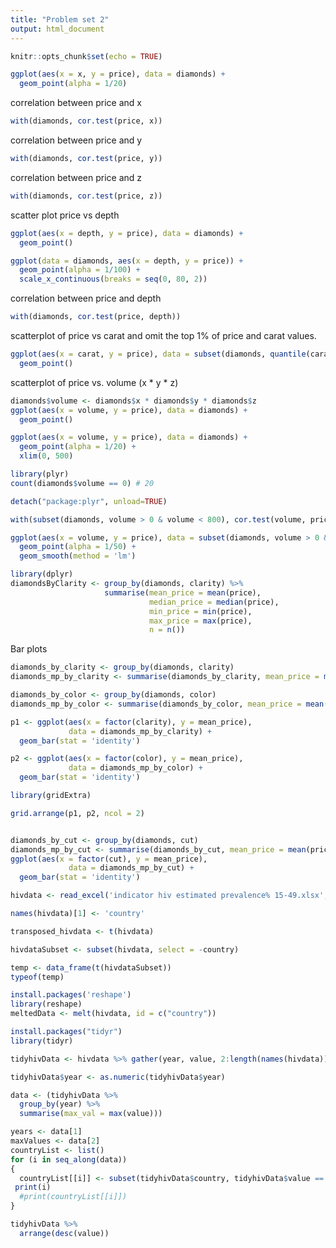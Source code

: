 ```yaml
---
title: "Problem set 2"
output: html_document
---
```


```r
knitr::opts_chunk$set(echo = TRUE)
```

```r
ggplot(aes(x = x, y = price), data = diamonds) +
  geom_point(alpha = 1/20)

```
correlation between price and x
```r
with(diamonds, cor.test(price, x))
```
correlation between price and y
```r
with(diamonds, cor.test(price, y))
```
correlation between price and z
```r
with(diamonds, cor.test(price, z))
```
scatter plot price vs depth
```r
ggplot(aes(x = depth, y = price), data = diamonds) +
  geom_point()
```

```r
ggplot(data = diamonds, aes(x = depth, y = price)) + 
  geom_point(alpha = 1/100) + 
  scale_x_continuous(breaks = seq(0, 80, 2))
```

correlation between price and depth
```r
with(diamonds, cor.test(price, depth))
```

scatterplot of price vs carat and omit the top 1% of price and carat values.
```r
ggplot(aes(x = carat, y = price), data = subset(diamonds, quantile(carat, 0.99) & quantile(price, 0.99))) +
  geom_point()
```

scatterplot of price vs. volume (x * y * z)
```r
diamonds$volume <- diamonds$x * diamonds$y * diamonds$z  
ggplot(aes(x = volume, y = price), data = diamonds) +
  geom_point()

ggplot(aes(x = volume, y = price), data = diamonds) +
  geom_point(alpha = 1/20) +
  xlim(0, 500)

library(plyr)
count(diamonds$volume == 0) # 20

detach("package:plyr", unload=TRUE)
```

```r
with(subset(diamonds, volume > 0 & volume < 800), cor.test(volume, price))
```

```r
ggplot(aes(x = volume, y = price), data = subset(diamonds, volume > 0 & volume < 800)) + 
  geom_point(alpha = 1/50) +
  geom_smooth(method = 'lm')
```

```r
library(dplyr)
diamondsByClarity <- group_by(diamonds, clarity) %>%
                     summarise(mean_price = mean(price),
                               median_price = median(price),
                               min_price = min(price),
                               max_price = max(price),
                               n = n())

```

Bar plots
```r
diamonds_by_clarity <- group_by(diamonds, clarity)
diamonds_mp_by_clarity <- summarise(diamonds_by_clarity, mean_price = mean(price))

diamonds_by_color <- group_by(diamonds, color)
diamonds_mp_by_color <- summarise(diamonds_by_color, mean_price = mean(price))

p1 <- ggplot(aes(x = factor(clarity), y = mean_price), 
             data = diamonds_mp_by_clarity) + 
  geom_bar(stat = 'identity')

p2 <- ggplot(aes(x = factor(color), y = mean_price), 
             data = diamonds_mp_by_color) + 
  geom_bar(stat = 'identity')

library(gridExtra)

grid.arrange(p1, p2, ncol = 2)


diamonds_by_cut <- group_by(diamonds, cut)
diamonds_mp_by_cut <- summarise(diamonds_by_cut, mean_price = mean(price))
ggplot(aes(x = factor(cut), y = mean_price), 
             data = diamonds_mp_by_cut) + 
  geom_bar(stat = 'identity')
```

```r
hivdata <- read_excel('indicator hiv estimated prevalence% 15-49.xlsx', sheet = 1)

names(hivdata)[1] <- 'country'

transposed_hivdata <- t(hivdata)

hivdataSubset <- subset(hivdata, select = -country)

temp <- data_frame(t(hivdataSubset))
typeof(temp)

install.packages('reshape')
library(reshape)
meltedData <- melt(hivdata, id = c("country"))

install.packages("tidyr")
library(tidyr)

tidyhivData <- hivdata %>% gather(year, value, 2:length(names(hivdata)), na.rm = TRUE)

tidyhivData$year <- as.numeric(tidyhivData$year)

data <- (tidyhivData %>% 
  group_by(year) %>%
  summarise(max_val = max(value)))

years <- data[1]
maxValues <- data[2]
countryList <- list()
for (i in seq_along(data))
{
  countryList[[i]] <- subset(tidyhivData$country, tidyhivData$value == maxValues[[i]]  & tidyhivData$year == years[[i]])
 print(i)
  #print(countryList[[i]])
}
```
```r
tidyhivData %>% 
  arrange(desc(value))
```

